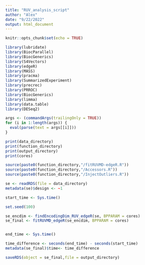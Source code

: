 ```yaml
---
title: "RUV_analysis_script"
author: "Alex"
date: "9/22/2022"
output: html_document
---
```


```r
knitr::opts_chunk$set(echo = TRUE)
```

```r
library(lubridate)
library(BiocParallel)
library(BiocGenerics)
library(S4Vectors)
library(edgeR)
library(MASS)
library(pracma)
library(SummarizedExperiment)
library(precrec)
library(PRROC)
library(BiocGenerics)
library(limma)
library(data.table)
library(DESeq2)
```

```r
args <- (commandArgs(trailingOnly = TRUE))
for (i in 1:length(args)) {
  eval(parse(text = args[[i]]))
}

```

```r
print(data_directory)
print(function_directory)
print(output_directory)
print(cores)

```



```r

source(paste0(function_directory,"/fitRUVMD-edgeR.R"))
source(paste0(function_directory,"/Accessors.R"))
source(paste0(function_directory,"/InjectOutliers.R"))

```

```r
se <- readRDS(file = data_directory)
metadata(se)$design <- ~1


```



```r

start_time <- Sys.time()

set.seed(100)

se_encdim <- findEncodingDim_RUV_edgeR(se, BPPARAM = cores)
se_final <- fitRUVMD_edgeR(se_encdim, BPPARAM = cores)


end_time <- Sys.time()

time_difference <- seconds(end_time) - seconds(start_time)
metadata(se_final)$time<- time_difference

```


```r
saveRDS(object = se_final,file = output_directory)

```





